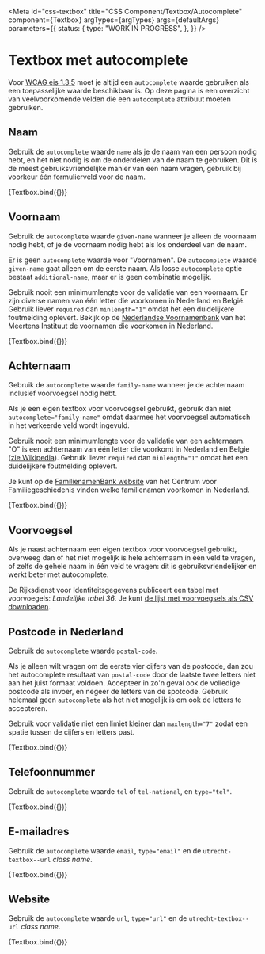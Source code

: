 <!-- @license CC0-1.0 -->


<Meta
  id="css-textbox"
  title="CSS Component/Textbox/Autocomplete"
  component={Textbox}
  argTypes={argTypes}
  args={defaultArgs}
  parameters={{
    status: {
      type: "WORK IN PROGRESS",
    },
  }}
/>

# Textbox met autocomplete

Voor [WCAG eis 1.3.5](https://www.w3.org/TR/WCAG21/#identify-input-purpose) moet je altijd een `autocomplete` waarde gebruiken als een toepasselijke waarde beschikbaar is. Op deze pagina is een overzicht van veelvoorkomende velden die een `autocomplete` attribuut moeten gebruiken.

## Naam

Gebruik de `autocomplete` waarde `name` als je de naam van een persoon nodig hebt, en het niet nodig is om de onderdelen van de naam te gebruiken. Dit is de meest gebruiksvriendelijke manier van een naam vragen, gebruik bij voorkeur één formulierveld voor de naam.

<Canvas>
  <Story
    name="Naam"
    args={{
      ...exampleArgs,
      autocomplete: "name",
      value: "Sjors van Amerongen",
    }}
    parameters={{
      chromatic: { disableSnapshot: true },
    }}
  >
    {Textbox.bind({})}
  </Story>
</Canvas>

## Voornaam

Gebruik de `autocomplete` waarde `given-name` wanneer je alleen de voornaam nodig hebt, of je de voornaam nodig hebt als los onderdeel van de naam.

Er is geen `autocomplete` waarde voor "Voornamen". De `autocomplete` waarde `given-name` gaat alleen om de eerste naam. Als losse `autocomplete` optie bestaat `additional-name`, maar er is geen combinatie mogelijk.

Gebruik nooit een minimumlengte voor de validatie van een voornaam. Er zijn diverse namen van één letter die voorkomen in Nederland en België. Gebruik liever `required` dan `minlength="1"` omdat het een duidelijkere foutmelding oplevert.
Bekijk op de [Nederlandse Voornamenbank](https://www.meertens.knaw.nl/nvb/) van het Meertens Instituut de voornamen die voorkomen in Nederland.

<Canvas>
  <Story
    name="Voornaam"
    args={{
      ...exampleArgs,
      value: "Sjors",
      autocomplete: "given-name",
    }}
    parameters={{
      chromatic: { disableSnapshot: true },
    }}
  >
    {Textbox.bind({})}
  </Story>
</Canvas>

## Achternaam

Gebruik de `autocomplete` waarde `family-name` wanneer je de achternaam inclusief voorvoegsel nodig hebt.

Als je een eigen textbox voor voorvoegsel gebruikt, gebruik dan niet `autocomplete="family-name"` omdat daarmee het voorvoegsel automatisch in het verkeerde veld wordt ingevuld.

Gebruik nooit een minimumlengte voor de validatie van een achternaam. "O" is een achternaam van één letter die voorkomt in Nederland en Belgie ([zie Wikipedia](<https://nl.wikipedia.org/wiki/O_(achternaam)>)). Gebruik liever `required` dan `minlength="1"` omdat het een duidelijkere foutmelding oplevert.

Je kunt op de [FamilienamenBank website](https://www.cbgfamilienamen.nl/nfb/) van het Centrum voor Familiegeschiedenis vinden welke familienamen voorkomen in Nederland.

<Canvas>
  <Story
    name="Achternaam"
    args={{
      ...exampleArgs,
      value: "van der Meer",
      autocomplete: "family-name",
    }}
    parameters={{
      chromatic: { disableSnapshot: true },
    }}
  >
    {Textbox.bind({})}
  </Story>
</Canvas>

## Voorvoegsel

Als je naast achternaam een eigen textbox voor voorvoegsel gebruikt, overweeg dan of het niet mogelijk is hele achternaam in één veld te vragen, of zelfs de gehele naam in één veld te vragen: dit is gebruiksvriendelijker en werkt beter met autocomplete.

De Rijksdienst voor Identiteitsgegevens publiceert een tabel met voorvoegels: _Landelijke tabel 36_. Je kunt [de lijst met voorvoegsels als CSV downloaden](https://publicaties.rvig.nl/dsresource?objectid=cc448b91-6574-47d3-b458-1e7c6cded8cd).

## Postcode in Nederland

Gebruik de `autocomplete` waarde `postal-code`.

Als je alleen wilt vragen om de eerste vier cijfers van de postcode, dan zou het autocomplete resultaat van `postal-code` door de laatste twee letters niet aan het juist formaat voldoen. Accepteer in zo'n geval ook de volledige postcode als invoer, en negeer de letters van de spotcode. Gebruik helemaal geen `autocomplete` als het niet mogelijk is om ook de letters te accepteren.

Gebruik voor validatie niet een limiet kleiner dan `maxlength="7"` zodat een spatie tussen de cijfers en letters past.

<Canvas>
  <Story
    name="Postcode"
    args={{
      ...exampleArgs,
      value: "3521 AZ",
      autocomplete: "postal-code",
    }}
    parameters={{
      chromatic: { disableSnapshot: true },
    }}
  >
    {Textbox.bind({})}
  </Story>
</Canvas>

## Telefoonnummer

Gebruik de `autocomplete` waarde `tel` of `tel-national`, en `type="tel"`.

<Canvas>
  <Story
    name="Telefoonnummer"
    args={{
      ...exampleArgs,
      autocomplete: "tel",
      type: "tel",
      value: "+31 30 286 00 00",
    }}
    parameters={{
      chromatic: { disableSnapshot: true },
    }}
  >
    {Textbox.bind({})}
  </Story>
</Canvas>

## E-mailadres

Gebruik de `autocomplete` waarde `email`, `type="email"` en de `utrecht-textbox--url` _class name_.

<Canvas>
  <Story
    name="E-mailadres"
    args={{
      ...exampleArgs,
      autocomplete: "email",
      type: "email",
      value: "info@example.fi",
    }}
    parameters={{
      chromatic: { disableSnapshot: true },
    }}
  >
    {Textbox.bind({})}
  </Story>
</Canvas>

## Website

Gebruik de `autocomplete` waarde `url`, `type="url"` en de `utrecht-textbox--url` _class name_.

<Canvas>
  <Story
    name="Website"
    args={{
      ...exampleArgs,
      autocomplete: "url",
      type: "url",
      value: "https://example.fi",
    }}
    parameters={{
      chromatic: { disableSnapshot: true },
    }}
  >
    {Textbox.bind({})}
  </Story>
</Canvas>
